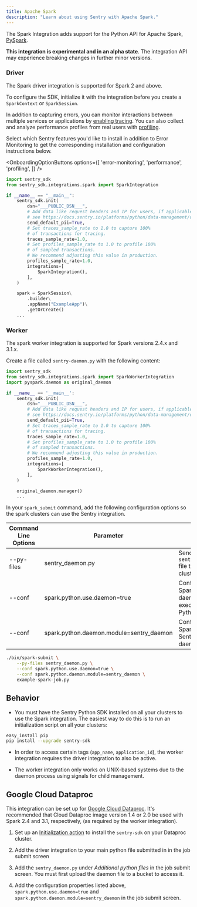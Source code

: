 ```yaml
---
title: Apache Spark
description: "Learn about using Sentry with Apache Spark."
---
```


The Spark Integration adds support for the Python API for Apache Spark, [PySpark](https://spark.apache.org/).

**This integration is experimental and in an alpha state**. The integration API may experience breaking changes in further minor versions.

### Driver

The Spark driver integration is supported for Spark 2 and above.

To configure the SDK, initialize it with the integration before you create a `SparkContext` or `SparkSession`.


In addition to capturing errors, you can monitor interactions between multiple services or applications by [enabling tracing](/concepts/key-terms/tracing/). You can also collect and analyze performance profiles from real users with [profiling](/product/explore/profiling/).

Select which Sentry features you'd like to install in addition to Error Monitoring to get the corresponding installation and configuration instructions below.

<OnboardingOptionButtons
  options={[
    'error-monitoring',
    'performance',
    'profiling',
  ]}
/>

```python {"onboardingOptions": {"performance": "10-12", "profiling": "13-16"}}
import sentry_sdk
from sentry_sdk.integrations.spark import SparkIntegration

if __name__ == "__main__":
    sentry_sdk.init(
        dsn="___PUBLIC_DSN___",
        # Add data like request headers and IP for users, if applicable;
        # see https://docs.sentry.io/platforms/python/data-management/data-collected/ for more info
        send_default_pii=True,
        # Set traces_sample_rate to 1.0 to capture 100%
        # of transactions for tracing.
        traces_sample_rate=1.0,
        # Set profiles_sample_rate to 1.0 to profile 100%
        # of sampled transactions.
        # We recommend adjusting this value in production.
        profiles_sample_rate=1.0,
        integrations=[
            SparkIntegration(),
        ],
    )

    spark = SparkSession\
        .builder\
        .appName("ExampleApp")\
        .getOrCreate()
    ...
```

### Worker

The spark worker integration is supported for Spark versions 2.4.x and 3.1.x.

Create a file called `sentry-daemon.py` with the following content:


```python {filename:sentry-daemon.py} {"onboardingOptions": {"performance": "11-13", "profiling": "14-17"}}
import sentry_sdk
from sentry_sdk.integrations.spark import SparkWorkerIntegration
import pyspark.daemon as original_daemon

if __name__ == '__main__':
    sentry_sdk.init(
        dsn="___PUBLIC_DSN___",
        # Add data like request headers and IP for users, if applicable;
        # see https://docs.sentry.io/platforms/python/data-management/data-collected/ for more info
        send_default_pii=True,
        # Set traces_sample_rate to 1.0 to capture 100%
        # of transactions for tracing.
        traces_sample_rate=1.0,
        # Set profiles_sample_rate to 1.0 to profile 100%
        # of sampled transactions.
        # We recommend adjusting this value in production.
        profiles_sample_rate=1.0,
        integrations=[
            SparkWorkerIntegration(),
        ],
    )

    original_daemon.manager()
    ...
```

In your `spark_submit` command, add the following configuration options so the spark clusters can use the Sentry integration.

| Command Line Options | Parameter                                | Usage                                                          |
| -------------------- | ---------------------------------------- | -------------------------------------------------------------- |
| --py-files           | sentry_daemon.py                         | Sends the `sentry_daemon.py` file to your Spark clusters       |
| --conf               | spark.python.use.daemon=true             | Configures Spark to use a daemon to execute its Python workers |
| --conf               | spark.python.daemon.module=sentry_daemon | Configures Spark to use the Sentry custom daemon               |

```bash
./bin/spark-submit \
    --py-files sentry_daemon.py \
    --conf spark.python.use.daemon=true \
    --conf spark.python.daemon.module=sentry_daemon \
    example-spark-job.py
```

## Behavior

- You must have the Sentry Python SDK installed on all your clusters to use the Spark integration. The easiest way to do this is to run an initialization script on all your clusters:

```bash
easy_install pip
pip install --upgrade sentry-sdk
```

- In order to access certain tags (`app_name`, `application_id`), the worker integration requires the driver integration to also be active.

- The worker integration only works on UNIX-based systems due to the daemon process using signals for child management.

## Google Cloud Dataproc

This integration can be set up for [Google Cloud Dataproc](https://cloud.google.com/dataproc/). It's recommended that Cloud Dataproc image version 1.4 or 2.0 be used with Spark 2.4 and 3.1, respectively, (as required by the worker integration).

1. Set up an [Initialization action](https://cloud.google.com/dataproc/docs/concepts/configuring-clusters/init-actions) to install the `sentry-sdk` on your Dataproc cluster.

2. Add the driver integration to your main python file submitted in in the job submit screen

3. Add the `sentry_daemon.py` under <i>Additional python files</i> in the job submit screen. You must first upload the daemon file to a bucket to access it.

4. Add the configuration properties listed above, `spark.python.use.daemon=true` and `spark.python.daemon.module=sentry_daemon` in the job submit screen.
